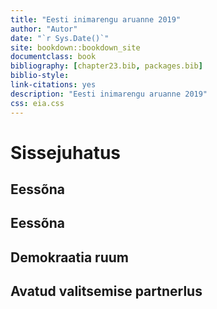 ```yaml
--- 
title: "Eesti inimarengu aruanne 2019"
author: "Autor"
date: "`r Sys.Date()`"
site: bookdown::bookdown_site
documentclass: book
bibliography: [chapter23.bib, packages.bib]
biblio-style:
link-citations: yes
description: "Eesti inimarengu aruanne 2019"
css: eia.css
---
```


# Sissejuhatus {-}

## Eessõna {-}

## Eessõna {-}

## Demokraatia ruum {-}

## Avatud valitsemise partnerlus {-}
